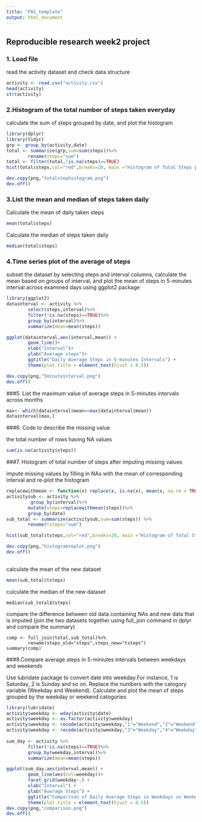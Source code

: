 ---
title: "PA1_template"
output: html_document
---

## Reproducible research week2 project

### 1. Load file

read the activity dataset and check data structure

```{r, echo=TRUE}
activity <- read.csv("activity.csv")
head(activity)
str(activity)
```

### 2.Histogram of the total number of steps taken everyday

calculate the sum of steps grouped by date, and plot the histogram

```{r, echo=TRUE}
library(dplyr)
library(tidyr)
grp <- group_by(activity,date)
total <- summarize(grp,sum=sum(steps))%>%
        rename(steps="sum")
total <- filter(total,!is.na(steps)==TRUE)
hist(total$steps,col="red",breaks=20, main ="Histogram of Total Steps per Day", xlab="Steps", ylab="Frequency")

dev.copy(png,"totalstephistogram.png")
dev.off()
```

### 3.List the mean and median of steps taken daily

Calculate the mean of daily taken steps

```{r, echo=TRUE}
mean(total$steps)

```

Calculate the median of steps taken daily

```{r, echo=TRUE}
median(total$steps)
```

### 4.Time series plot of the average of steps 

subset the dataset by selecting steps and interval columns, calculate the mean based on groups of interval, and plot the mean of steps in 5-minutes interval across examined days using ggplot2 package
```{r, echo=TRUE}
library(ggplot2)
datainterval <- activity %>%
        select(steps,interval)%>%
        filter(!is.na(steps)==TRUE)%>%
        group_by(interval)%>%
        summarize(mean=mean(steps))

ggplot(datainterval,aes(interval,mean)) +
        geom_line()+
        xlab("Interval")+
        ylab("Average steps")+
        ggtitle("Daily Average Steps in 5-minutes Intervals") +
        theme(plot.title = element_text(hjust = 0.5))

dev.copy(png,"5minuteinterval.png")
dev.off()
```

###5. List the maximum value of average steps in 5-minutes intervals across months

```{r, echo=TRUE}
max<- which(datainterval$mean==max(datainterval$mean))
datainterval[max,]
```

###6. Code to describe the missing value

the total number of rows having NA values 
```{r,echo=TRUE}
sum(is.na(activity$steps))
```

###7. Histogram of total number of steps after imputing missing values

impute missing values by filling in NAs with the mean of corresponding interval and re-plot the histogram
```{r,echo=TRUE}
replacewithmean <- function(x) replace(x, is.na(x), mean(x, na.rm = TRUE))
activitysub <- activity %>% 
         group_by(interval)%>%
        mutate(steps=replacewithmean(steps))%>%
        group_by(date)
sub_total <- summarize(activitysub,sum=sum(steps)) %>%
        rename(tsteps="sum")

hist(sub_total$tsteps,col="red",breaks=20, main ="Histogram of Total Steps per Day", xlab="Steps", ylab="Frequency")

dev.copy(png,"histogramreplot.png")
dev.off()
    
```

calculate the mean of the new dataset
```{r,echo=TRUE}
mean(sub_total$tsteps)
```

culculate the median of the new dataset
```{r.echo=TRUE}
median(sub_total$tsteps)
```

compare the difference between old data containing NAs and new data that is imputed (join the two datasets together using full_join command in dplyr and compare the summary)

```{r.echo=TRUE}
comp <- full_join(total,sub_total)%>%
        rename(steps_old="steps",steps_new="tsteps")
summary(comp)
```

###8.Compare average steps in 5-miniutes intervals between weekdays and weekends

Use lubridate package to convert date into weekday.For instance, 1 is Saturday, 2 is Sunday and so on. Replace the numbers with the catogory variable (Weekday and Weekend). Calculate and plot the mean of steps grouped by the weekday or weekend catogories 
```{r,echo=TRUE}
library(lubridate)
activity$weekday <- wday(activity$date) 
activity$weekday <- as.factor(activity$weekday)
activity$weekday <- recode(activity$weekday,"1"="Weekend","2"="Weekend") 
activity$weekday <- recode(activity$weekday,"3"="Weekday","4"="Weekday","5"="Weekday","6"="Weekday","7"="Weekday") 
        
sum_day <- activity %>%
        filter(!is.na(steps)==TRUE)%>%
        group_by(weekday,interval)%>%
        summarize(mean=mean(steps))

ggplot(sum_day,aes(interval,mean)) +
        geom_line(aes(col=weekday))+
        facet_grid(weekday~.) +
        xlab("Interval") +
        ylab("Average Steps") +
        ggtitle("Comparison of Daily Average Steps in Weekdays vs Weekends") +
        theme(plot.title = element_text(hjust = 0.5))
dev.copy(png,"comparison.png")
dev.off()
```